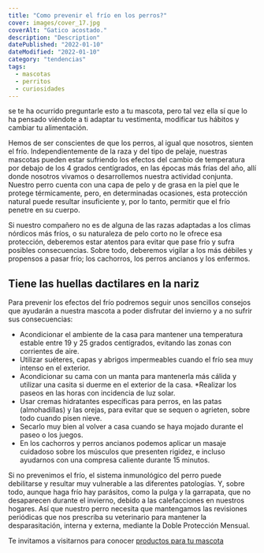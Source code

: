 ```yaml
---
title: "Como prevenir el frío en los perros?"
cover: images/cover_17.jpg
coverAlt: "Gatico acostado."
description: "Description"
datePublished: "2022-01-10"
dateModified: "2022-01-10"
category: "tendencias"
tags:
  - mascotas
  - perritos
  - curiosidades
---
```




se te ha ocurrido preguntarle esto a tu mascota, pero tal vez ella sí que lo ha pensado viéndote a ti adaptar tu vestimenta, modificar tus hábitos y cambiar tu alimentación.

Hemos de ser conscientes de que los perros, al igual que nosotros, sienten el frío. Independientemente de la raza y del tipo de pelaje, nuestras mascotas pueden estar sufriendo los efectos del cambio de temperatura por debajo de los 4 grados centígrados, en las épocas más frías del año, allí donde nosotros vivamos o desarrollemos nuestra actividad conjunta. Nuestro perro cuenta con una capa de pelo y de grasa en la piel que le protege térmicamente, pero, en determinadas ocasiones, esta protección natural puede resultar insuficiente y, por lo tanto, permitir que el frío penetre en su cuerpo.

Si nuestro compañero no es de alguna de las razas adaptadas a los climas nórdicos más fríos, o su naturaleza de pelo corto no le ofrece esa protección, deberemos estar atentos para evitar que pase frío y sufra posibles consecuencias. Sobre todo, deberemos vigilar a los más débiles y propensos a pasar frío; los cachorros, los perros ancianos y los enfermos.

## Tiene las huellas dactilares en la nariz

Para prevenir los efectos del frío podremos seguir unos sencillos consejos que ayudarán a nuestra mascota a poder disfrutar del invierno y a no sufrir sus consecuencias:

* Acondicionar el ambiente de la casa para mantener una temperatura estable entre 19 y 25 grados centígrados, evitando las zonas con corrientes de aire.
* Utilizar suéteres, capas y abrigos impermeables cuando el frío sea muy intenso en el exterior.
* Acondicionar su cama con un manta para mantenerla más cálida y utilizar una casita si duerme en el exterior de la casa.
*Realizar los paseos en las horas con incidencia de luz solar.
* Usar cremas hidratantes específicas para perros, en las patas (almohadillas) y las orejas, para evitar que se sequen o agrieten, sobre todo cuando pisen nieve.
* Secarlo muy bien al volver a casa cuando se haya mojado durante el paseo o los juegos.
* En los cachorros y perros ancianos podemos aplicar un masaje cuidadoso sobre los músculos que presenten rigidez, e incluso ayudarnos con una compresa caliente durante 15 minutos.

Si no prevenimos el frío, el sistema inmunológico del perro puede debilitarse y resultar muy vulnerable a las diferentes patologías. Y, sobre todo, aunque haga frío hay parásitos, como la pulga y la garrapata, que no desaparecen durante el invierno, debido a las calefacciones en nuestros hogares. Así que nuestro perro necesita que mantengamos las revisiones periódicas que nos prescriba su veterinario para mantener la desparasitación, interna y externa, mediante la Doble Protección Mensual.


Te invitamos a visitarnos para conocer [productos para tu mascota](https://lukamascotas.com.co)